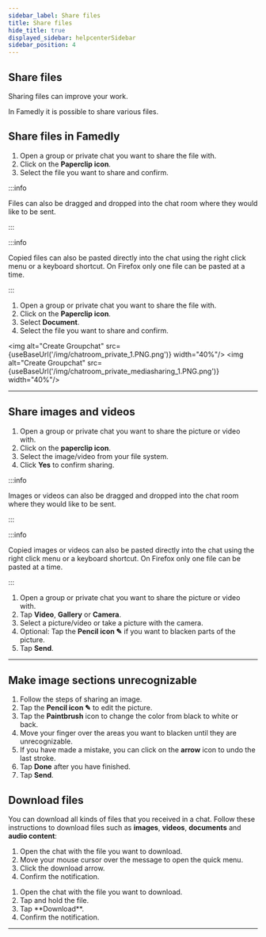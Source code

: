 ```yaml
---
sidebar_label: Share files
title: Share files
hide_title: true
displayed_sidebar: helpcenterSidebar
sidebar_position: 4
---
```




<div class="hero hero--primary">
  <div class="container">
    <h2 class="hero__title">Share files</h2>
    <p class="hero__subtitle">Sharing files can improve your work.</p>
    <p>In Famedly it is possible to share various files.</p>
  </div>
</div>

## Share files in Famedly
    
<Tabs>
  <TabItem value="desktop" label="Desktop" default>
  <ol>
    <li>Open a group or private chat you want to share the file with.</li>
    <li>Click on the <b>Paperclip icon</b>.</li>
    <li>Select the file you want to share and confirm.</li>
  </ol>

:::info

Files can also be dragged and dropped into the chat room where they would like to be sent.

:::

:::info

Copied files can also be pasted directly into the chat using the right click menu or a keyboard shortcut. On Firefox only one file can be pasted at a time.

:::

  </TabItem>
  <TabItem value="mobile" label="Mobile">
  <ol>
    <li>Open a group or private chat you want to share the file with.</li>
    <li>Click on the <b>Paperclip icon</b>.</li>
    <li>Select <b>Document</b>.</li>
    <li>Select the file you want to share and confirm.</li>
  </ol>
  </TabItem>
</Tabs>

<img alt="Create Groupchat" src={useBaseUrl('/img/chatroom_private_1.PNG.png')} width="40%"/>
<img alt="Create Groupchat" src={useBaseUrl('/img/chatroom_private_mediasharing_1.PNG.png')} width="40%"/>

---

## Share images and videos

<Tabs>
  <TabItem value="desktop" label="Desktop" default>
  <ol>
    <li>Open a group or private chat you want to share the picture or video with.</li>
    <li>Click on the <b>paperclip icon</b>.</li>
    <li>Select the image/video from your file system.</li>
    <li>Click <b>Yes</b> to confirm sharing.</li>
  </ol>

:::info

Images or videos can also be dragged and dropped into the chat room where they would like to be sent.

:::

:::info

Copied images or videos can also be pasted directly into the chat using the right click menu or a keyboard shortcut. On Firefox only one file can be pasted at a time.

:::

  </TabItem>
  <TabItem value="mobile" label="Mobile">
  <ol>
    <li>Open a group or private chat you want to share the picture or video with.</li>
    <li>Tap <b>Video</b>, <b>Gallery</b> or <b>Camera</b>.</li>
    <li>Select a picture/video or take a picture with the camera.</li>
    <li>Optional: Tap the <b>Pencil icon ✎</b> if you want to blacken parts of the picture.</li>
    <li>Tap <b>Send</b>.</li>
  </ol>
  </TabItem>
</Tabs>

---

## Make image sections unrecognizable
    
<Tabs>
  <TabItem value="mobile" label="Mobile">
  <ol>
    <li>Follow the steps of sharing an image.</li>
    <li>Tap the <b>Pencil icon ✎</b> to edit the picture.</li>
    <li>Tap the <b>Paintbrush</b> icon to change the color from black to white or back.</li>
    <li>Move your finger over the areas you want to blacken until they are unrecognizable.</li>
    <li>If you have made a mistake, you can click on the <b>arrow</b> icon to undo the last stroke.</li>
    <li>Tap <b>Done</b> after you have finished.</li>
    <li>Tap <b>Send</b>.</li>
    </ol>
  </TabItem>
</Tabs>

## Download files

You can download all kinds of files that you received in a chat.
Follow these instructions to download files such as **images**, **videos**, **documents** and **audio content**:

<Tabs>
  <TabItem value="desktop" label="Desktop" default>
  <ol>
    <li>Open the chat with the file you want to download.</li>
    <li>Move your mouse cursor over the message to open the quick menu.</li>
    <li>Click the download arrow.</li>
    <li>Confirm the notification.</li>
  </ol>
  </TabItem>
  <TabItem value="mobile" label="Mobile">
  <ol>
    <li>Open the chat with the file you want to download.</li>
    <li>Tap and hold the file.</li>
    <li>Tap **Download**.</li>
    <li>Confirm the notification.</li>
  </ol>
  </TabItem>
</Tabs>

---
